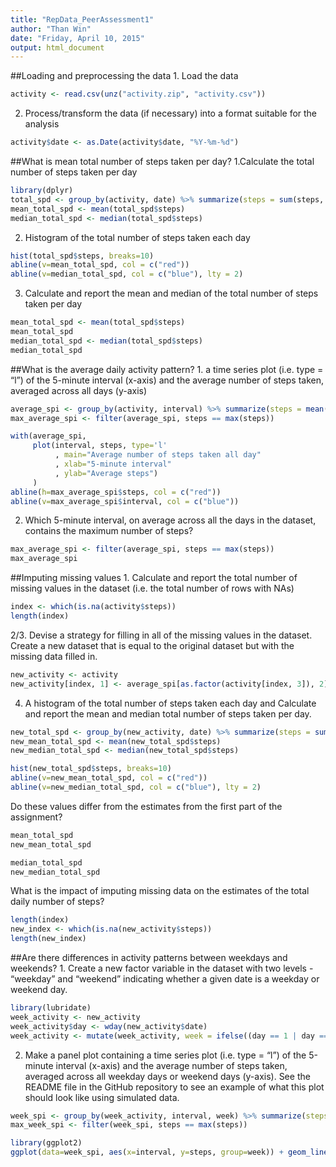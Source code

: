 ```yaml
---
title: "RepData_PeerAssessment1"
author: "Than Win"
date: "Friday, April 10, 2015"
output: html_document
---
```


##Loading and preprocessing the data
1. Load the data
```r
activity <- read.csv(unz("activity.zip", "activity.csv"))
```

2. Process/transform the data (if necessary) into a format suitable for the analysis

```r
activity$date <- as.Date(activity$date, "%Y-%m-%d")
```

##What is mean total number of steps taken per day?
1.Calculate the total number of steps taken per day
```r
library(dplyr)
total_spd <- group_by(activity, date) %>% summarize(steps = sum(steps, na.rm = TRUE)) %>% filter(steps != 0)
mean_total_spd <- mean(total_spd$steps)
median_total_spd <- median(total_spd$steps)
```
2. Histogram of the total number of steps taken each day
```r
hist(total_spd$steps, breaks=10)
abline(v=mean_total_spd, col = c("red"))
abline(v=median_total_spd, col = c("blue"), lty = 2)
```

3. Calculate and report the mean and median of the total number of steps taken per day
```r
mean_total_spd <- mean(total_spd$steps)
mean_total_spd
median_total_spd <- median(total_spd$steps)
median_total_spd
```
##What is the average daily activity pattern?
1. a time series plot (i.e. type = "l") of the 5-minute interval (x-axis) and the average number of steps taken, averaged across all days (y-axis)
```r
average_spi <- group_by(activity, interval) %>% summarize(steps = mean(steps, na.rm = TRUE)) %>% filter(steps != 0)
max_average_spi <- filter(average_spi, steps == max(steps))

with(average_spi,
     plot(interval, steps, type='l'
          , main="Average number of steps taken all day"
          , xlab="5-minute interval"
          , ylab="Average steps")
     )
abline(h=max_average_spi$steps, col = c("red"))
abline(v=max_average_spi$interval, col = c("blue"))
```
2. Which 5-minute interval, on average across all the days in the dataset, contains the maximum number of steps?
```r
max_average_spi <- filter(average_spi, steps == max(steps))
max_average_spi
```
##Imputing missing values
1. Calculate and report the total number of missing values in the dataset (i.e. the total number of rows with NAs)
```r
index <- which(is.na(activity$steps))
length(index)
```
2/3. Devise a strategy for filling in all of the missing values in the dataset. Create a new dataset that is equal to the original dataset but with the missing data filled in.
```r
new_activity <- activity
new_activity[index, 1] <- average_spi[as.factor(activity[index, 3]), 2]
```
4. A histogram of the total number of steps taken each day and Calculate and report the mean and median total number of steps taken per day. 
```r
new_total_spd <- group_by(new_activity, date) %>% summarize(steps = sum(steps, na.rm = TRUE)) %>% filter(steps != 0)
new_mean_total_spd <- mean(new_total_spd$steps)
new_median_total_spd <- median(new_total_spd$steps)

hist(new_total_spd$steps, breaks=10)
abline(v=new_mean_total_spd, col = c("red"))
abline(v=new_median_total_spd, col = c("blue"), lty = 2)
```

Do these values differ from the estimates from the first part of the assignment?
```r
mean_total_spd
new_mean_total_spd

median_total_spd
new_median_total_spd
```
What is the impact of imputing missing data on the estimates of the total daily number of steps?
```r
length(index)
new_index <- which(is.na(new_activity$steps))
length(new_index)
```
##Are there differences in activity patterns between weekdays and weekends?
1. Create a new factor variable in the dataset with two levels - "weekday" and "weekend" indicating whether a given date is a weekday or weekend day.
```r
library(lubridate)
week_activity <- new_activity
week_activity$day <- wday(new_activity$date)
week_activity <- mutate(week_activity, week = ifelse((day == 1 | day == 7), "weekend", "weekday"))
```
2. Make a panel plot containing a time series plot (i.e. type = "l") of the 5-minute interval (x-axis) and the average number of steps taken, averaged across all weekday days or weekend days (y-axis). See the README file in the GitHub repository to see an example of what this plot should look like using simulated data.
```r
week_spi <- group_by(week_activity, interval, week) %>% summarize(steps = mean(steps, na.rm = TRUE)) %>% filter(steps != 0)
max_week_spi <- filter(week_spi, steps == max(steps))

library(ggplot2)
ggplot(data=week_spi, aes(x=interval, y=steps, group=week)) + geom_line(aes(color=week)) + facet_wrap(~ week, nrow=2)
```